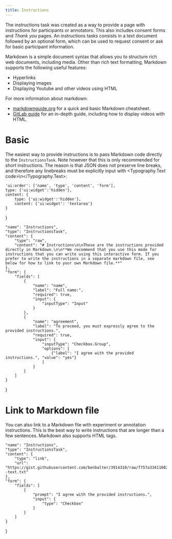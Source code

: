 ```yaml
---
title: Instructions
---
```



The instructions task was created as a way to provide a page with instructions for participants or annotators. This also includes consent forms and *Thank you* pages. An instructions tasks consists in a text document followed by an optional form, which can be used to request consent or ask for basic participant information.

Markdown is a simple document syntax that allows you to structure rich web documents, including media. Other than rich text formatting, Markdown supports the following useful features:

- Hyperlinks
- Displaying images
- Displaying Youtube and other videos using HTML

For more information about markdown:

- [markdownguide.org](https://www.markdownguide.org/cheat-sheet/) for a quick and basic Markdown cheatsheet.
- [GitLab guide](https://about.gitlab.com/handbook/markdown-guide/) for an in-depth guide, including how to display videos with HTML.

# Basic

The easiest way to provide instructions is to pass Markdown code directly to the `InstructionsTask`. Note however that this is only recommended for short instructions. The reason is that JSON does not preserve line breaks, and therefore any linebreaks must be explicitly input with <Typography.Text code>\\n</Typography.Text>:

    'ui:order': ['name', 'type', 'content', 'form'],
    type: {'ui:widget':'hidden'},
    content: {
        type: {'ui:widget':'hidden'},
        content: {'ui:widget': 'textarea'}
    }
}

    "name": "Instructions",
    "type": "InstructionsTask",
    "content": {
        "type": "raw",
        "content": "# Instructions\n\nThese are the instructions provided directly in Markdown.\n\n**We recommend that you use this mode for instructions that you can write using this interactive form. If you prefer to write the instructions in a separate markdown file, see below for how to link to your own Markdown file.**"
    },
    "form": {
        "fields": [
            {
                "name": "name",
                "label": "Full name:",
                "required": true,
                "input": {
                    "inputType": "Input"
                }
            },
            {
                "name": "agreement",
                "label": "To proceed, you must expressly agree to the provided instructions.",
                "required": true,
                "input": {
                    "inputType": "Checkbox.Group",
                    "options": [
                        {"label": "I agree with the provided instructions.", "value": "yes"}
                    ]
                }
            }
        ]
    }
}

<TaskForm spec={taskSpec} 
    schemaName='InstructionsTaskSpec'
    uiSchema={uiSchema}
    formEnabled={false}/>

# Link to Markdown file

You can also link to a Markdown file with experiment or annotation instructions. This is the best way to write instructions that are longer than a few sentences. Markdown also supports HTML tags.

    "name": "Instructions",
    "type": "InstructionsTask",
    "content": {
        "type": "link",
        "url": "https://gist.githubusercontent.com/benbalter/3914310/raw/f757a33411082da23f0ad4a124b45fcdacc1b43f/Example--text.txt"
    },
    "form": {
        "fields": [
            {
                "prompt": "I agree with the provided instructions.",
                "input": {
                    "type": "Checkbox"
                }
            }
        ]
    }
}

<TaskForm spec={taskSpecMd} 
    schemaName='InstructionsTaskSpec'
    uiSchema={uiSchema}
    formEnabled={false}/>
